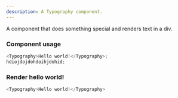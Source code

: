 ```yaml
---
description: A Typography component.
---
```



A component that does something special and renders text in a div.

### Component usage

```js
<Typography>Hello world!</Typography>;
hdiojdojdohdoihjdohid;
```

### Render hello world!

```js live
<Typography>Hello world!</Typography>
```
